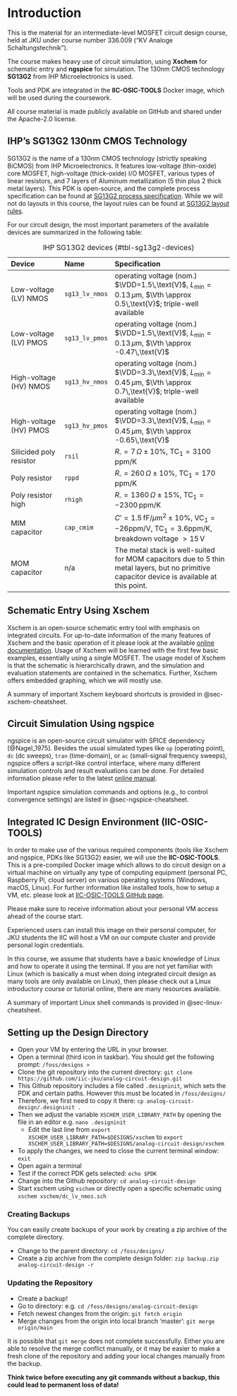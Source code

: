 # Introduction {#sec-intro}

This is the material for an intermediate-level MOSFET circuit design course, held at JKU under course number 336.009 ("KV Analoge Schaltungstechnik").

The course makes heavy use of circuit simulation, using **Xschem** for schematic entry and **ngspice** for simulation. The 130nm CMOS technology **SG13G2** from IHP Microelectronics is used.

Tools and PDK are integrated in the **IIC-OSIC-TOOLS** Docker image, which will be used during the coursework.

::: {.callout-important}
All course material is made publicly available on GitHub and shared under the Apache-2.0 license.
:::

## IHP's SG13G2 130nm CMOS Technology

SG13G2 is the name of a 130nm CMOS technology (strictly speaking BiCMOS) from IHP Microelectronics. It features low-voltage (thin-oxide) core MOSFET, high-voltage (thick-oxide) I/O MOSFET, various types of linear resistors, and 7 layers of Aluminum metallization (5 thin plus 2 thick metal layers). This PDK is open-source, and the complete process specification can be found at [SG13G2 process specification](https://github.com/IHP-GmbH/IHP-Open-PDK/blob/main/ihp-sg13g2/libs.doc/doc/SG13G2_os_process_spec.pdf). While we will not do layouts in this course, the layout rules can be found at [SG13G2 layout rules](https://github.com/IHP-GmbH/IHP-Open-PDK/blob/main/ihp-sg13g2/libs.doc/doc/SG13G2_os_layout_rules.pdf).

For our circuit design, the most important parameters of the available devices are summarized in the following table:

| Device                       | Name           | Specification                                                    |
|:-----------------------------|:---------------|:-----------------------------------------------------------------|
| Low-voltage (LV) NMOS        | `sg13_lv_nmos` | operating voltage (nom.) $\VDD=1.5\,\text{V}$, $L_\mathrm{min}=0.13\,\mu\text{m}$, $\Vth \approx 0.5\,\text{V}$; triple-well available |
| Low-voltage (LV) PMOS        | `sg13_lv_pmos` | operating voltage (nom.) $\VDD=1.5\,\text{V}$, $L_\mathrm{min}=0.13\,\mu\text{m}$, $\Vth \approx -0.47\,\text{V}$ |
| High-voltage (HV) NMOS       | `sg13_hv_nmos` | operating voltage (nom.) $\VDD=3.3\,\text{V}$, $L_\mathrm{min}=0.45\,\mu\text{m}$, $\Vth \approx 0.7\,\text{V}$; triple-well available |
| High-voltage (HV) PMOS       | `sg13_hv_pmos` | operating voltage (nom.) $\VDD=3.3\,\text{V}$, $L_\mathrm{min}=0.45\,\mu\text{m}$, $\Vth \approx -0.65\,\text{V}$ |
| Silicided poly resistor      | `rsil`         | $R_\square=7\,\Omega \pm 10\%$, $\text{TC}_1=3100\,\text{ppm/K}$ |
| Poly resistor                | `rppd`         | $R_\square=260\,\Omega \pm 10\%$, $\text{TC}_1=170\,\text{ppm/K}$ |
| Poly resistor high           | `rhigh`        | $R_\square=1360\,\Omega \pm 15\%$, $\text{TC}_1=-2300\,\text{ppm/K}$ |
| MIM capacitor                | `cap_cmim`     | $C'=1.5\,\text{fF}/\mu\text{m}^2 \pm 10\%$, $\text{VC}_1=-26\text{ppm/V}$, $\text{TC}_1=3.6\text{ppm/K}$, breakdown voltage $>15\,\text{V}$ |
| MOM capacitor                | n/a            | The metal stack is well-suited for MOM capacitors due to 5 thin metal layers, but no primitive capacitor device is available at this point. |

: IHP SG13G2 devices {#tbl-sg13g2-devices}

## Schematic Entry Using Xschem

Xschem is an open-source schematic entry tool with emphasis on integrated circuits. For up-to-date information of the many features of Xschem and the basic operation of it please look at the available [online documentation](https://xschem.sourceforge.io/stefan/xschem_man/xschem_man.html). Usage of Xschem will be learned with the first few basic examples, essentially using a single MOSFET. The usage model of Xschem is that the schematic is hierarchically drawn, and the simulation and evaluation statements are contained in the schematics. Further, Xschem offers embedded graphing, which we will mostly use.

A summary of important Xschem keyboard shortcuts is provided in @sec-xschem-cheatsheet.

## Circuit Simulation Using ngspice

ngspice is an open-source circuit simulator with SPICE dependency [@Nagel_1975]. Besides the usual simulated types like `op` (operating point), `dc` (dc sweeps), `tran` (time-domain), or `ac` (small-signal frequency sweeps), ngspice offers a script-like control interface, where many different simulation controls and result evaluations can be done. For detailed information please refer to the latest [online manual](https://ngspice.sourceforge.io/docs/ngspice-43-manual.pdf).

Important ngspice simulation commands and options (e.g., to control convergence settings) are listed in @sec-ngspice-cheatsheet.

## Integrated IC Design Environment (IIC-OSIC-TOOLS)

In order to make use of the various required components (tools like Xschem and ngspice, PDKs like SG13G2) easier, we will use the **IIC-OSIC-TOOLS**. This is a pre-compiled Docker image which allows to do circuit design on a virtual machine on virtually any type of computing equipment (personal PC, Raspberry Pi, cloud server) on various operating systems (Windows, macOS, Linux). For further information like installed tools, how to setup a VM, etc. please look at [IIC-OSIC-TOOLS GitHub page](https://github.com/iic-jku/IIC-OSIC-TOOLS).

::: {.callout-warning title="Preparation"}
Please make sure to receive information about your personal VM access ahead of the course start.
:::

Experienced users can install this image on their personal computer, for JKU students the IIC will host a VM on our compute cluster and provide personal login credentials.

::: {.callout-warning title="Linux"}
In this course, we assume that students have a basic knowledge of Linux and how to operate it using the terminal. If you are not yet familiar with Linux (which is basically a must when doing integrated circuit design as many tools are only available on Linux), then please check out a Linux introductory course or tutorial online, there are many resources available.

A summary of important Linux shell commands is provided in @sec-linux-cheatsheet.
:::

## Setting up the Design Directory

- Open your VM by entering the URL in your browser.
- Open a terminal (third icon in taskbar). You should get the following prompt: `/foss/designs >`
- Clone the git repository into the current directory: `git clone https://github.com/iic-jku/analog-circuit-design.git`
- This Github repository includes a file called `.designinit`, which sets the PDK and certain paths. However this must be located in `/foss/designs/`
- Therefore, we first need to copy it there: `cp analog-circuit-design/.designinit .`
- Then we adjust the variable `XSCHEM_USER_LIBRARY_PATH` by opening the file in an editor e.g. `nano .designinit`
    - Edit the last line from `export XSCHEM_USER_LIBRARY_PATH=$DESIGNS/xschem` to `export XSCHEM_USER_LIBRARY_PATH=$DESIGNS/analog-circuit-design/xschem`
- To apply the changes, we need to close the current terminal window: `exit`
- Open again a terminal
- Test if the correct PDK gets selected: `echo $PDK`
- Change into the Github repository: `cd analog-circuit-design`
- Start xschem using `xschem` or directly open a specific schematic using `xschem xschem/dc_lv_nmos.sch`

### Creating Backups

You can easily create backups of your work by creating a zip archive of the complete directory.

- Change to the parent directory: `cd /foss/designs/`
- Create a zip archive from the complete design folder: `zip backup.zip analog-circuit-design -r`

### Updating the Repository

- Create a backup! 
- Go to directory: e.g. `cd /foss/designs/analog-circuit-design`
- Fetch newest changes from the origin: `git fetch origin`
- Merge changes from the origin into local branch 'master': `git merge origin/main`

::: {.callout-warning title="Git Merge Conflicts"}
It is possible that `git merge` does not complete successfully. Either you are able to resolve the merge conflict manually, or it may be easier to make a fresh clone of the repository and adding your local changes manually from the backup.

**Think twice before executing any git commands without a backup, this could lead to permanent loss of data!**
:::
